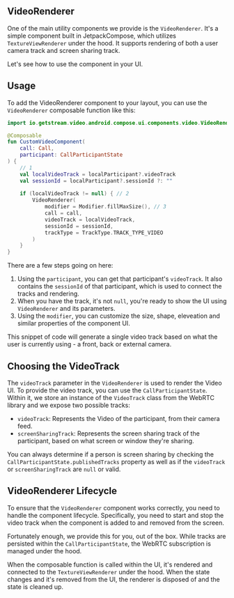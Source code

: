 ## VideoRenderer

One of the main utility components we provide is the `VideoRenderer`. It's a simple component built in JetpackCompose, which utilizes `TextureViewRenderer` under the hood. It supports rendering of both a user camera track and screen sharing track.

Let's see how to use the component in your UI.

## Usage

To add the VideoRenderer component to your layout, you can use the `VideoRenderer` composable function like this:

```kotlin
import io.getstream.video.android.compose.ui.components.video.VideoRenderer

@Composable
fun CustomVideoComponent(
    call: Call,
    participant: CallParticipantState
) {
    // 1
    val localVideoTrack = localParticipant?.videoTrack
    val sessionId = localParticipant?.sessionId ?: ""
  
    if (localVideoTrack != null) { // 2
        VideoRenderer(
            modifier = Modifier.fillMaxSize(), // 3
            call = call,
            videoTrack = localVideoTrack,
            sessionId = sessionId,
            trackType = TrackType.TRACK_TYPE_VIDEO
        ) 
    }
}
```

There are a few steps going on here:

1. Using the `participant`, you can get that participant's `videoTrack`. It also contains the `sessionId` of that participant, which is used to connect the tracks and rendering.
2. When you have the track, it's not `null`, you're ready to show the UI using `VideoRenderer` and its parameters.
3. Using the `modifier`, you can customize the size, shape, eleveation and similar properties of the component UI.

This snippet of code will generate a single video track based on what the user is currently using - a front, back or external camera.

## Choosing the VideoTrack

The `videoTrack` parameter in the `VideoRenderer` is used to render the Video UI. To provide the video track, you can use the `CallParticipantState`. Within it, we store an instance of the `VideoTrack` class from the WebRTC library and we expose two possible tracks:

* `videoTrack`: Represents the Video of the participant, from their camera feed.
* `screenSharingTrack`: Represents the screen sharing track of the participant, based on what screen or window they're sharing.

You can always determine if a person is screen sharing by checking the `CallParticipantState.publishedTracks` property as well as if the `videoTrack` or `screenSharingTrack` are `null` or valid.

## VideoRenderer Lifecycle

To ensure that the `VideoRenderer` component works correctly, you need to handle the component lifecycle. Specifically, you need to start and stop the video track when the component is added to and removed from the screen.

Fortunately enough, we provide this for you, out of the box. While tracks are persisted within the `CallParticipantState`, the WebRTC subscription is managed under the hood.

When the composable function is called within the UI, it's rendered and connected to the `TextureViewRenderer` under the hood. When the state changes and it's removed from the UI, the renderer is disposed of and the state is cleaned up.
